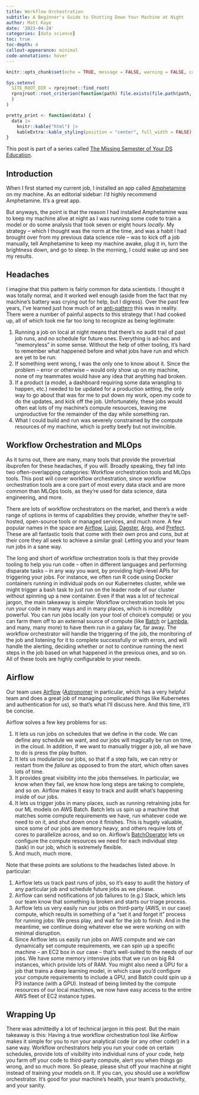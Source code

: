 ```yaml
---
title: Workflow Orchestration
subtitle: A Beginner's Guide to Shutting Down Your Machine at Night
author: Matt Kaye
date: '2023-04-24'
categories: [data science]
toc: true
toc-depth: 4
callout-appearance: minimal
code-annotations: hover
---
```


```r
knitr::opts_chunk$set(echo = TRUE, message = FALSE, warning = FALSE, cache = TRUE, fig.align = "center")

Sys.setenv(
  SITE_ROOT_DIR = rprojroot::find_root(
  rprojroot::root_criterion(function(path) file.exists(file.path(path, "website.Rproj")), "has somefile")
  )
)

pretty_print <- function(data) {
  data |>
    knitr::kable("html") |>
    kableExtra::kable_styling(position = "center", full_width = FALSE)
}
```

::: {.callout-note}
This post is part of a series called [The Missing Semester of Your DS Education](https://matthewrkaye.com/series.html#the-missing-semester-of-your-ds-education).
:::

## Introduction

When I first started my current job, I installed an app called [Amphetamine](https://apps.apple.com/us/app/amphetamine/id937984704?mt=12) on my machine. As an editorial sidebar: I'd highly recommend Amphetamine. It's a great app.

But anyways, the point is that the reason I had installed Amphetamine was to keep my machine alive at night as I was running some code to train a model or do some analysis that took seven or eight hours _locally_. My strategy -- which I thought was the norm at the time, and was a habit I had brought over from my previous data science role -- was to kick off a job manually, tell Amphetamine to keep my machine awake, plug it in, turn the brightness down, and go to sleep. In the morning, I could wake up and see my results.

## Headaches

I imagine that this pattern is fairly common for data scientists. I thought it was totally normal, and it worked well enough (aside from the fact that my machine's battery was crying out for help, but I digress). Over the past few years, I've learned just how much of an [anti-pattern](https://en.wikipedia.org/wiki/Anti-pattern#:~:text=The%20anti%2Dpattern%20is%20a,pattern%20is%20attempting%20to%20address.) this was in reality. There were a number of painful aspects to this strategy that I had cooked up, all of which took me far too long to recognize as being legitimate:

1. Running a job on local at night means that there's no audit trail of past job runs, and no schedule for future ones. Everything is ad-hoc and "memoryless" in some sense. Without the help of other tooling, it's hard to remember what happened before and what jobs have run and which are yet to be run.
2. If something went wrong, I was the only one to know about it. Since the problem -- error or otherwise -- would only show up on my machine, none of my teammates would have any idea that anything had broken.
3. If a product (a model, a dashboard requiring some data wrangling to happen, etc.) needed to be updated for a production setting, the only way to go about that was for me to put down my work, open my code to do the updates, and kick off the job. Unfortunately, these jobs would often eat lots of my machine's compute resources, leaving me unproductive for the remainder of the day while something ran.
4. What I could build and run was severely constrained by the compute resources of my machine, which is pretty beefy but not invincible.

## Workflow Orchestration and MLOps

As it turns out, there are many, many tools that provide the proverbial ibuprofen for these headaches, if you will. Broadly speaking, they fall into two often-overlapping categories: Workflow orchestration tools and MLOps tools. This post will cover workflow orchestration, since workflow orchestration tools are a core part of most every data stack and are more common than MLOps tools, as they're used for data science, data engineering, and more.

There are lots of workflow orchestrators on the market, and there's a wide range of options in terms of capabilities they provide, whether they're self-hosted, open-source tools or managed services, and much more. A few popular names in the space are [Airflow](https://airflow.apache.org/), [Luigi](https://github.com/spotify/luigi), [Dagster](https://dagster.io/), [Argo](https://argoproj.github.io/), and [Prefect](https://www.prefect.io). These are all fantastic tools that come with their own pros and cons, but at their core they all seek to achieve a similar goal: Letting you and your team run jobs in a sane way.

The long and short of workflow orchestration tools is that they provide tooling to help you run code -- often in different languages and performing disparate tasks -- in any way you want, by providing high-level APIs for triggering your jobs. For instance, we often run R code using Docker containers running in individual pods on our Kubernetes cluster, while we might trigger a bash task to just run on the leader node of our cluster without spinning up a new container. Even if that was a lot of technical jargon, the main takeaway is simple: Workflow orchestration tools let you run your code in many ways and in many places, which is incredibly powerful. You can run jobs locally (on your tool of choice's compute) or you can farm them off to an external source of compute (like [Batch](https://aws.amazon.com/batch/) or [Lambda](https://aws.amazon.com/lambda/), and many, many more) to have them run in a galaxy far, far away. The workflow orchestrator will handle the triggering of the job, the monitoring of the job and listening for it to complete successfully or with errors, and will handle the alerting, deciding whether or not to continue running the next steps in the job based on what happened in the previous ones, and so on. All of these tools are highly configurable to your needs.

## Airflow

Our team uses [Airflow](https://airflow.apache.org/) ([Astronomer](https://www.astronomer.io/) in particular, which has a very helpful team and does a great job of managing complicated things like Kubernetes and authentication for us), so that's what I'll discuss here. And this time, it'll be concise.

Airflow solves a few key problems for us:

1. It lets us run jobs on schedules that we define in the code. We can define any schedule we want, and our jobs will magically be run on time, in the cloud. In addition, if we want to manually trigger a job, all we have to do is press the play button.
2. It lets us modularize our jobs, so that if a step fails, we can retry or restart from the _failure_ as opposed to from the _start_, which often saves lots of time.
3. It provides great visibility into the jobs themselves. In particular, we know when they fail, we know how long steps are taking to complete, and so on. Airflow makes it easy to track and audit what's happening inside of our jobs.
4. It lets us trigger jobs in many places, such as running retraining jobs for our ML models on AWS Batch. Batch lets us spin up a machine that matches some compute requirements we have, run whatever code we need to on it, and shut down once it finishes. This is hugely valuable, since some of our jobs are memory heavy, and others require lots of cores to parallelize across, and so on. Airflow's [BatchOperator](https://registry.astronomer.io/providers/apache-airflow-providers-amazon/versions/7.3.0/modules/BatchOperator) lets us configure the compute resources we need for each individual step (task) in our job, which is extremely flexible.
5. And much, much more.

Note that these points are solutions to the headaches listed above. In particular:

1. Airflow lets us track past runs of jobs, so it's easy to audit the history of any particular job and schedule future jobs as we please.
2. Airflow can send notifications of job failures to (e.g.) Slack, which lets our team know that something is broken and starts our triage process.
3. Airflow lets us very easily run our jobs on third-party (AWS, in our case) compute, which results in something of a "set it and forget it" process for running jobs: We press play, and wait for the job to finish. And in the meantime, we continue doing whatever else we were working on with minimal disruption.
4. Since Airflow lets us easily run jobs on AWS compute and we can dynamically set compute requirements, we can spin up a specific machine -- an EC2 box in our case -- that's well-suited to the needs of our jobs. We have some memory intensive jobs that we run on big R4 instances, which provide lots of RAM. You might also need a GPU for a job that trains a deep learning model, in which case you'd configure your compute requirements to include a GPU, and Batch could spin up a P3 instance (with a GPU). Instead of being limited by the compute resources of our local machines, we now have easy access to the entire AWS fleet of EC2 instance types.

## Wrapping Up

There was admittedly a lot of technical jargon in this post. But the main takeaway is this: Having a true workflow orchestration tool like Airflow makes it simple for you to run your analytical code (or any other code!) in a sane way. Workflow orchestrators help you run your code on certain schedules, provide lots of visibility into individual runs of your code, help you farm off your code to third-party compute, alert you when things go wrong, and so much more. So please, please shut off your machine at night instead of training your models on it. If you can, you should use a workflow orchestrator. It's good for your machine's health, your team's productivity, and your sanity.

